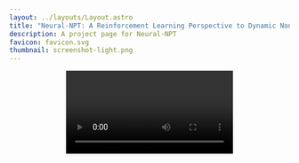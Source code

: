 ```yaml
---
layout: ../layouts/Layout.astro
title: "Neural-NPT: A Reinforcement Learning Perspective to Dynamic Non-Prehensile Object Transportation"
description: A project page for Neural-NPT
favicon: favicon.svg
thumbnail: screenshot-light.png
---
```







<Header
  title={frontmatter.title}
  authors={[
    {
      name: "Author one",
      //url: "https://roman.technology",
      institution: "Independent",
      notes: ["*", "†"],
    },
    {
      name: "Author Two",
      institution: "Institution Two",
      notes: ["*", "†"],
    },
    {
      name: "Author Three",
      institution: "Institution Three",
      notes: ["†"],
    },
    {
      name: "Author Four",
      institution: "Institution Four",
    },
  ]}
  conference="Robotics and Automation Letters (RAL) 2025"
  notes={[
    {
      symbol: "*",
      text: "author note one",
    },
    {
      symbol: "†",
      text: "author note two",
    },
  ]}
  links={[
    {
      name: "Paper",
      url: "",
      icon: "ri:file-pdf-2-line",
    },
    {
      name: "Code",
      url: "https://abdullah-aist.github.io/Neural-NPT/",
      icon: "ri:github-line",
    },
    {
      name: "arXiv",
      url: "",
      icon: "academicons:arxiv",
    }
  ]}
  />

<Video source={outside} />

<HighlightedSection>

## Abstract

This work proposes a learning-based approach to dynamic non-prehensile object transportation (e.g., "Waiter's Problem"). Model-based approaches start with a strong dynamic grasping assumption and optimize trajectories under such constraints. However, this optimization process is prone to failure, slow convergence, or suboptimal solutions due to the constraints imposed by dynamic grasping. To address these limitations, we propose a motion-planning neural policy learned via reinforcement learning. The task is formulated as a Markov decision problem, with carefully designed observation space, action space, and reward formulation. Acceleration-based action was crucial for smooth trajectory generation and sim2real transferability. Prior to training, the sim2real robot dynamics gap was minimized through system identification. Towards generalization to wide range of objects, we randomized object size, friction, mass, center of mass, and initial pose during training. By curating the randomization process, different policies are obtained including an "Optimal" policy with full observability and a "Robust" policy under partial observability of object inertia and pose. The trained policy is used for offline trajectory planning, resulting in fast and robust trajectories successfully deployed in both simulated and physical environments. Both our "Optimal" and "Robust" policies had higher peak velocities and accelerations, and shorter reaching times compared to the model-based baseline.

</HighlightedSection>

# Real-world Validation
<h3 style="text-align: center">------------------------------</h3>
## Transport Anything
Randomly swapping objects during exection of Optimal policy optimized for the WoodBlock. Learned trajectories is stable under arbitrary objects. 
<Figure>
  <YouTubeVideo slot="figure" videoId="MJLgvKNcebw" />
  <span slot="caption">Optimal Policy [32/32]</span>
</Figure>
## Optimal Vs. Optimal-DG 

Optimal is faster but may not be as stable for long time operation

<h3 style="text-align: center">--------------- (WoodBlock) ---------------</h3>
<ThreeColumns>
  <Figure slot="left">
    <YouTubeVideo slot="figure" videoId="v964eNtG6V8" />
    <span slot="caption">Optimal Policy -- <strong>N.C.S.</strong> [32/32]</span>
  </Figure>
  <Figure slot="center">
    <YouTubeVideo slot="figure" videoId="sYLbvGEPlGY" />
    <span slot="caption">Optimal-DG Policy -- <strong>N.C.S.</strong> [32/32]</span>
  </Figure>
  <Figure slot="right">
    <YouTubeVideo slot="figure" videoId="rvBT0EBpbfs" />
    <span slot="caption">Upright Baseline -- <strong>N.C.S.</strong> [29/32]</span>
  </Figure>
</ThreeColumns>

<h3 style="text-align: center">--------------- (Chips) ---------------</h3>

<ThreeColumns>
  <Figure slot="left">
    <YouTubeVideo slot="figure" videoId="WJdUwITaY34" />
    <span slot="caption">Optimal Policy -- <strong>N.C.S.</strong> [32/32]</span>
  </Figure>
  <Figure slot="center">
    <YouTubeVideo slot="figure" videoId="ITR15S27lao" />
    <span slot="caption">Optimal-DG Policy -- <strong>N.C.S.</strong> [32/32]</span>
  </Figure>
  <Figure slot="right">
    <YouTubeVideo slot="figure" videoId="34y-fJQ8hoc" />
    <span slot="caption">Upright Baseline -- <strong>N.C.S.</strong> [31/32]</span>
  </Figure>
</ThreeColumns>

<h3 style="text-align: center">--------------- (CrackerBox) ---------------</h3>
<ThreeColumns>
  <Figure slot="left">
    <YouTubeVideo slot="figure" videoId="6jBM9eprjSg" />
    <span slot="caption">Optimal Policy -- <strong>N.C.S.</strong> [32/32]</span>
  </Figure>
  <Figure slot="center">
    <YouTubeVideo slot="figure" videoId="VqgffYWCYBQ" />
    <span slot="caption">Optimal-DG Policy -- <strong>N.C.S.</strong> [32/32]</span>
  </Figure>
  <Figure slot="right">
    <YouTubeVideo slot="figure" videoId="1G9t_jd6FXI" />
    <span slot="caption">Upright Baseline -- <strong>N.C.S.</strong> [28/32]</span>
  </Figure>
</ThreeColumns>

<h3 style="text-align: center">--------------- (BleachCleanser) ---------------</h3>
<ThreeColumns>
  <Figure slot="left">
    <span slot="caption">Optimal Policy -- <strong>S.R.</strong> [32/32]</span>
  </Figure>
  <Figure slot="center">
    <YouTubeVideo slot="figure" videoId="W7LNpjGxQC8" />
    <span slot="caption">Optimal-DG Policy -- <strong>S.R.</strong> [32/32]</span>
  </Figure>
  <Figure slot="right">
    <span slot="caption">Upright Baseline -- <strong>S.R.</strong> [30/32]</span>
  </Figure>
</ThreeColumns>
<ThreeColumns>
  <Figure slot="left">
    <YouTubeVideo slot="figure" videoId="c6xx1Tetu4M" />
    <span slot="caption">Optimal Policy -- <strong>N.C.S.</strong> [12/32]</span>
  </Figure>
  <Figure slot="center">
    <YouTubeVideo slot="figure" videoId="jUCgVkvo1g8" />
    <span slot="caption">Optimal-DG Policy -- <strong>N.C.S.</strong> [22/32]</span>
  </Figure>
  <Figure slot="right">
    <YouTubeVideo slot="figure" videoId="cArGAAFWHBw" />
    <span slot="caption">Upright Baseline -- <strong>N.C.S.</strong> [30/32]</span>
  </Figure>
</ThreeColumns>

<h3 style="text-align: center">--------------- (TallBox-Center) ---------------</h3>
<ThreeColumns>
  <Figure slot="left">
    <YouTubeVideo slot="figure" videoId="Szj-6F07oy0" />
    <span slot="caption">Optimal Policy -- <strong>S.R.</strong> [30/32]</span>
  </Figure>
  <Figure slot="center">
    <YouTubeVideo slot="figure" videoId="Au8u80Ux4Qo" />
    <span slot="caption">Optimal-DG Policy -- <strong>S.R.</strong> [32/32]</span>
  </Figure>
  <Figure slot="right">
    <span slot="caption">Upright Baseline -- <strong>S.R.</strong> [30/32]</span>
  </Figure>
</ThreeColumns>
<ThreeColumns>
  <Figure slot="left">
    <YouTubeVideo slot="figure" videoId="qDl7Of0KIs8" />
    <span slot="caption">Optimal Policy -- <strong>N.C.S.</strong> [14/32]</span>
  </Figure>
  <Figure slot="center">
    <YouTubeVideo slot="figure" videoId="OT3vkAD3uhw" />
    <span slot="caption">Optimal-DG Policy -- <strong>N.C.S.</strong> [32/32]</span>
  </Figure>
  <Figure slot="right">
    <YouTubeVideo slot="figure" videoId="lpckEQ3DGn4" />
    <span slot="caption">Upright Baseline -- <strong>N.C.S.</strong> [24/32]</span>
  </Figure>
</ThreeColumns>

## COM-Robust Vs. Optimal

For objects with inertia uncertainity, COM-Robust policy is more stable yet slower.

<h3 style="text-align: center">--------------- (Power Drill) ---------------</h3>
<ThreeColumns>
  <Figure slot="left">
    <YouTubeVideo slot="figure" videoId="X2jrGfXT7DA" />
    <span slot="caption">COM-Robust Policy -- <strong>S.R.</strong> [14/32]</span>
  </Figure>
  <Figure slot="center">
    <span slot="caption">Optimal Policy -- <strong>S.R.</strong> [0/32]</span>
  </Figure>
  <Figure slot="right">
    <YouTubeVideo slot="figure" videoId="l0QCRPN3GZg" />
    <span slot="caption">Upright-Robust Baseline -- <strong>S.R.</strong> [24/32]</span>
  </Figure>
</ThreeColumns>
<ThreeColumns>
  <Figure slot="left">
    <YouTubeVideo slot="figure" videoId="ATX4jsaAYhs" />
    <span slot="caption">COM-Robust Policy -- <strong>N.C.S.</strong> [14/32]</span>
  </Figure>
  <Figure slot="center">
    <YouTubeVideo slot="figure" videoId="RoY0br8Qn28" />
    <span slot="caption">Optimal Policy -- <strong>N.C.S.</strong> [0/32]</span>
  </Figure>
  <Figure slot="right">
    <YouTubeVideo slot="figure" videoId="Hte49KuQmUE" />
    <span slot="caption">Upright-Robust Baseline -- <strong>N.C.S.</strong> [*/32]</span>
  </Figure>
</ThreeColumns>

<h3 style="text-align: center">--------------- (Pitcher) ---------------</h3>
<ThreeColumns>
  <Figure slot="left">
    <span slot="caption">COM-Robust Policy -- <strong>S.R.</strong> [32/32]</span>
  </Figure>
  <Figure slot="center">
    <YouTubeVideo slot="figure" videoId="_7Qn9doY_UI" />
    <span slot="caption">Optimal Policy -- <strong>S.R.</strong> [28/32]</span>
  </Figure>
  <Figure slot="right">
    <YouTubeVideo slot="figure" videoId="qZPvyWvoFpU" />
    <span slot="caption">Upright-Robust Baseline -- <strong>S.R.</strong> [24/32]</span>
  </Figure>
</ThreeColumns>
<ThreeColumns>
  <Figure slot="left">
    <YouTubeVideo slot="figure" videoId="1mF-UcuJ4vY" />
    <span slot="caption">COM-Robust Policy -- <strong>N.C.S.</strong> [25/32]</span>
  </Figure>
  <Figure slot="center">
    <YouTubeVideo slot="figure" videoId="mVLbxQnohHo" />
    <span slot="caption">Optimal Policy -- <strong>N.C.S.</strong> [2/32]</span>
  </Figure>
  <Figure slot="right">
    <YouTubeVideo slot="figure" videoId="UW1CwZUFwXo" />
    <span slot="caption">Upright-Robust Baseline -- <strong>N.C.S.</strong> [*/32]</span>
  </Figure>
</ThreeColumns>

<h3 style="text-align: center">--------------- (TallBox-Top) ---------------</h3>
<ThreeColumns>
  <Figure slot="left">
    <YouTubeVideo slot="figure" videoId="fIJBYcOQ1eM" />
    <span slot="caption">COM-Robust Policy -- <strong>S.R.</strong> [32/32]</span>
  </Figure>
  <Figure slot="center">
    <YouTubeVideo slot="figure" videoId="Szj-6F07oy0" />
    <span slot="caption">Optimal Policy -- <strong>S.R.</strong> [0/32]</span>
  </Figure>
  <Figure slot="right">
    <YouTubeVideo slot="figure" videoId="QPH8jvDvSAM" />
    <span slot="caption">Upright-Robust Baseline -- <strong>S.R.</strong> [13/32]</span>
  </Figure>
</ThreeColumns>
<ThreeColumns>
  <Figure slot="left">
    <YouTubeVideo slot="figure" videoId="y-vgT4wbG-g" />
    <span slot="caption">COM-Robust Policy -- <strong>N.C.S.</strong> [32/32]</span>
  </Figure>
  <Figure slot="center">
    <YouTubeVideo slot="figure" videoId="69DSX8XYZVg" />
    <span slot="caption">Optimal Policy -- <strong>N.C.S.</strong> [0/32]</span>
  </Figure>
  <Figure slot="right">
    <YouTubeVideo slot="figure" videoId="OpuBcsAeLQk" />
    <span slot="caption">Upright-Robust Baseline -- <strong>N.C.S.</strong> [*/32]</span>
  </Figure>
</ThreeColumns>

## Multi-Robust Vs. Optimal

For objects with pose uncertainity (i.e. Multi-object transportation), Multi-Robust policy is more stable yet slower.

<h3 style="text-align: center">--------------- (Noodles) ---------------</h3>
<TwoColumns>
  <Figure slot="left">
    <YouTubeVideo slot="figure" videoId="Z0XtRTMK_iI" />
    <span slot="caption"> Multi-Robust Policy  -- <strong>S.R.</strong> [32/32]</span>
  </Figure>
  <Figure slot="right">
    <YouTubeVideo slot="figure" videoId="W1tDtH7XRQs" />
    <span slot="caption"> Optimal Policy -- <strong>S.R.</strong> [18/32]</span>
  </Figure>
</TwoColumns>
<TwoColumns>
  <Figure slot="left">
    <YouTubeVideo slot="figure" videoId="69lIC0Mm9yQ" />
    <span slot="caption">Multi-Robust Policy -- <strong>N.C.S.</strong> [32/32]</span>
  </Figure>
  <Figure slot="right">
    <YouTubeVideo slot="figure" videoId="fTvm-CGpfos" />
    <span slot="caption">Optimal Policy -- <strong>N.C.S.</strong> [5/32]</span>
  </Figure>
</TwoColumns>

<h3 style="text-align: center">--------------- (Bottles) ---------------</h3>

<TwoColumns>
  <Figure slot="left">
    <YouTubeVideo slot="figure" videoId="epG7axDext0" />
    <span slot="caption"> Multi-Robust Policy  -- <strong>S.R.</strong> [32/32]</span>
  </Figure>
  <Figure slot="right">
    <YouTubeVideo slot="figure" videoId="pWhoW73yChs" />
    <span slot="caption"> Optimal Policy -- <strong>S.R.</strong> [0/32]</span>
  </Figure>
</TwoColumns>
<TwoColumns>
  <Figure slot="left">
    <YouTubeVideo slot="figure" videoId="HMh7PN9bx_Q" />
    <span slot="caption">Multi-Robust Policy -- <strong>N.C.S.</strong> [32/32]</span>
  </Figure>
  <Figure slot="right">
    <YouTubeVideo slot="figure" videoId="fn8P6RxZKU4" />
    <span slot="caption">Optimal Policy -- <strong>N.C.S.</strong> [0/32]</span>
  </Figure>
</TwoColumns>


## Friction Coefficient Variations

We test performance of Optimal policy for two surfaces rubber (<LaTeX inline formula="\mu=0.8" />) and paper (<LaTeX inline formula="\mu=0.4" />). Different trajectories are generated by varying the input friction to the policy. It is always safer to assume low friction (<LaTeX inline formula="\mu=0.1" />). High-friction surfaces fails due to tilting, while low-friction surfaces failed to slippage.

<h3 style="text-align: center">--------------- (<LaTeX inline formula="\mu=0.1" />) ---------------</h3>
<TwoColumns>
  <Figure slot="right">
    <YouTubeVideo slot="figure" videoId="EbINYPfl_5Y" />
    <span slot="caption"> Paper -- <strong>S.R.</strong> [32/32]</span>
  </Figure>
  <Figure slot="left">
    <span slot="caption"> Rubber -- <strong>S.R.</strong> [32/32]</span>
  </Figure>
</TwoColumns>
<TwoColumns>
  <Figure slot="left">
    <YouTubeVideo slot="figure" videoId="S1WnOpCSgmU" />
    <span slot="caption"> Rubber -- <strong>N.C.S.</strong> [32/32]</span>
  </Figure>
  <Figure slot="right">
    <YouTubeVideo slot="figure" videoId="_Ox-iBJwflI" />
    <span slot="caption"> Paper -- <strong>N.C.S.</strong> [13/32]</span>
  </Figure>
</TwoColumns>


<h3 style="text-align: center">--------------- (<LaTeX inline formula="\mu=0.2" />) ---------------</h3>

<TwoColumns>
  <Figure slot="right">
    <YouTubeVideo slot="figure" videoId="tSe2LXKlIcQ" />
    <span slot="caption"> Paper -- <strong>S.R.</strong> [32/32]</span>
  </Figure>
  <Figure slot="left">
    <span slot="caption"> Rubber -- <strong>S.R.</strong> [32/32]</span>
  </Figure>
</TwoColumns>
<TwoColumns>
  <Figure slot="left">
    <YouTubeVideo slot="figure" videoId="wuPYgTjuEGg" />
    <span slot="caption"> Rubber -- <strong>N.C.S.</strong> [32/32]</span>
  </Figure>
  <Figure slot="right">
    <YouTubeVideo slot="figure" videoId="Bq4xXNTHGDU" />
    <span slot="caption"> Paper -- <strong>N.C.S.</strong> [4/32]</span>
  </Figure>
</TwoColumns>

<h3 style="text-align: center">--------------- (<LaTeX inline formula="\mu=0.3" />) ---------------</h3>
<TwoColumns>
  <Figure slot="right">
    <YouTubeVideo slot="figure" videoId="mqDQRscx2lU" />
    <span slot="caption"> Paper -- <strong>S.R.</strong> [25/32]</span>
  </Figure>
  <Figure slot="left">
    <YouTubeVideo slot="figure" videoId="F40W1AANGTc" />
    <span slot="caption"> Rubber -- <strong>S.R.</strong> [32/32]</span>
  </Figure>
</TwoColumns>
<TwoColumns>
  <Figure slot="left">
    <YouTubeVideo slot="figure" videoId="DXm9O0D05DA" />
    <span slot="caption"> Rubber -- <strong>N.C.S.</strong> [29/32]</span>
  </Figure>
  <Figure slot="right">
    <YouTubeVideo slot="figure" videoId="B5pcR3HI5Yg" />
    <span slot="caption"> Paper -- <strong>N.C.S.</strong> [2/32]</span>
  </Figure>
</TwoColumns>

<h3 style="text-align: center">--------------- (<LaTeX inline formula="\mu=0.4" />) ---------------</h3>
<TwoColumns>
  <Figure slot="right">
    <YouTubeVideo slot="figure" videoId="5LiW40p9yaQ" />
    <span slot="caption"> Paper -- <strong>S.R.</strong> [16/32]</span>
  </Figure>
  <Figure slot="left">
    <YouTubeVideo slot="figure" videoId="kZngfyY9768" />
    <span slot="caption"> Rubber -- <strong>S.R.</strong> [32/32]</span>
  </Figure>
</TwoColumns>
<TwoColumns>
  <Figure slot="left">
    <YouTubeVideo slot="figure" videoId="N5wtKzsC_MQ" />
    <span slot="caption"> Rubber -- <strong>N.C.S.</strong> [4/32]</span>
  </Figure>
  <Figure slot="right">
    <YouTubeVideo slot="figure" videoId="lF-LKThNIM0" />
    <span slot="caption"> Paper -- <strong>N.C.S.</strong> [1/32]</span>
  </Figure>
</TwoColumns>


<h3 style="text-align: center">--------------- (<LaTeX inline formula="\mu=0.5" />) ---------------</h3>
<TwoColumns>
  <Figure slot="right">
    <YouTubeVideo slot="figure" videoId="JuBPAisngOk" />
    <span slot="caption"> Paper -- <strong>S.R.</strong> [11/32]</span>
  </Figure>
  <Figure slot="left">
    <YouTubeVideo slot="figure" videoId="aShePWRzhxw" />
    <span slot="caption"> Rubber -- <strong>S.R.</strong> [25/32]</span>
  </Figure>
</TwoColumns>
<TwoColumns>
  <Figure slot="left">
    <YouTubeVideo slot="figure" videoId="ldP0EEFQokY" />
    <span slot="caption"> Rubber -- <strong>N.C.S.</strong> [5/32]</span>
  </Figure>
  <Figure slot="right">
    <YouTubeVideo slot="figure" videoId="HXJdGW9n2M0" />
    <span slot="caption"> Paper -- <strong>N.C.S.</strong> [1/32]</span>
  </Figure>
</TwoColumns>

<h3 style="text-align: center">--------------- (<LaTeX inline formula="\mu=1.0" />) ---------------</h3>
<TwoColumns>
  <Figure slot="right">
    <YouTubeVideo slot="figure" videoId="N5YCPqhpQU4" />
    <span slot="caption"> Paper -- <strong>S.R.</strong> [8/32]</span>
  </Figure>
  <Figure slot="left">
    <YouTubeVideo slot="figure" videoId="JebB11defzY" />
    <span slot="caption"> Rubber -- <strong>S.R.</strong> [22/32]</span>
  </Figure>
</TwoColumns>
<TwoColumns>
  <Figure slot="left">
    <YouTubeVideo slot="figure" videoId="0wv6vjSB8PI" />
    <span slot="caption"> Rubber -- <strong>N.C.S.</strong> [5/32]</span>
  </Figure>
  <Figure slot="right">
    <YouTubeVideo slot="figure" videoId="JdZkWJH1SD8" />
    <span slot="caption"> Paper -- <strong>N.C.S.</strong> [1/32]</span>
  </Figure>
</TwoColumns>


## Extra Footage
### NoodlesTower
Multiple stacked objects 
<Figure>
  <YouTubeVideo slot="figure" videoId="9VUIa_-5jJM" />
  <span slot="caption">Multi-Robust Policy -- <strong>N.C.S.</strong> [8/32]</span>
</Figure>
### Safe Self-Collision in Upright-Robust Baseline Pybullet Simulation
Despite success in simulation, many real trajectories failed under Upright-Robust baseline. Due to different contact models and approximated geometry, collision only caused moderate sliding in simulation. On hardware, the object (pitcher) didn't slide and tilted aggressively before falling.
<Video source={pyb_vid} />

## BibTeX citation

```bibtex
@misc{neuralNPT_ral2025,
  author = "{Author One}",
  title = "Neural-NPT: A Reinforcement Learning Perspective to Dynamic Non-Prehensile Object Transportation",
  year = "2025",
}
```